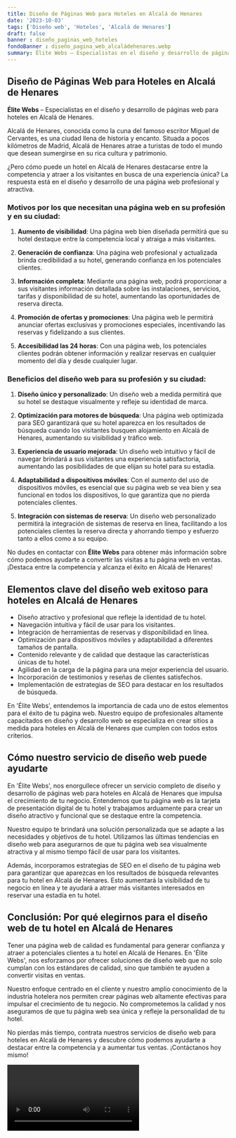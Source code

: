 ```yaml
---
title: Diseño de Páginas Web para Hoteles en Alcalá de Henares
date: '2023-10-03'
tags: ['Diseño web', 'Hoteles', 'Alcalá de Henares']
draft: false
banner : diseño_paginas_web_hoteles
fondoBanner : diseño_pagina_web_alcaládehenares.webp
summary: Élite Webs – Especialistas en el diseño y desarrollo de páginas web para hoteles en Alcalá de Henares.
---
```


## Diseño de Páginas Web para Hoteles en Alcalá de Henares

**Élite Webs** – Especialistas en el diseño y desarrollo de páginas web para hoteles en Alcalá de Henares.

Alcalá de Henares, conocida como la cuna del famoso escritor Miguel de Cervantes, es una ciudad llena de historia y encanto. Situada a pocos kilómetros de Madrid, Alcalá de Henares atrae a turistas de todo el mundo que desean sumergirse en su rica cultura y patrimonio.

¿Pero cómo puede un hotel en Alcalá de Henares destacarse entre la competencia y atraer a los visitantes en busca de una experiencia única? La respuesta está en el diseño y desarrollo de una página web profesional y atractiva.

### Motivos por los que necesitan una página web en su profesión y en su ciudad:

1. **Aumento de visibilidad**: Una página web bien diseñada permitirá que su hotel destaque entre la competencia local y atraiga a más visitantes.

2. **Generación de confianza**: Una página web profesional y actualizada brinda credibilidad a su hotel, generando confianza en los potenciales clientes.

3. **Información completa**: Mediante una página web, podrá proporcionar a sus visitantes información detallada sobre las instalaciones, servicios, tarifas y disponibilidad de su hotel, aumentando las oportunidades de reserva directa.

4. **Promoción de ofertas y promociones**: Una página web le permitirá anunciar ofertas exclusivas y promociones especiales, incentivando las reservas y fidelizando a sus clientes.

5. **Accesibilidad las 24 horas**: Con una página web, los potenciales clientes podrán obtener información y realizar reservas en cualquier momento del día y desde cualquier lugar.

### Beneficios del diseño web para su profesión y su ciudad:

1. **Diseño único y personalizado**: Un diseño web a medida permitirá que su hotel se destaque visualmente y refleje su identidad de marca.

2. **Optimización para motores de búsqueda**: Una página web optimizada para SEO garantizará que su hotel aparezca en los resultados de búsqueda cuando los visitantes busquen alojamiento en Alcalá de Henares, aumentando su visibilidad y tráfico web.

3. **Experiencia de usuario mejorada**: Un diseño web intuitivo y fácil de navegar brindará a sus visitantes una experiencia satisfactoria, aumentando las posibilidades de que elijan su hotel para su estadía.

4. **Adaptabilidad a dispositivos móviles**: Con el aumento del uso de dispositivos móviles, es esencial que su página web se vea bien y sea funcional en todos los dispositivos, lo que garantiza que no pierda potenciales clientes.

5. **Integración con sistemas de reserva**: Un diseño web personalizado permitirá la integración de sistemas de reserva en línea, facilitando a los potenciales clientes la reserva directa y ahorrando tiempo y esfuerzo tanto a ellos como a su equipo.

No dudes en contactar con **Élite Webs** para obtener más información sobre cómo podemos ayudarte a convertir las visitas a tu página web en ventas. ¡Destaca entre la competencia y alcanza el éxito en Alcalá de Henares!

<GifSeo />

<Cta />

## Elementos clave del diseño web exitoso para hoteles en Alcalá de Henares

- Diseño atractivo y profesional que refleje la identidad de tu hotel.
- Navegación intuitiva y fácil de usar para los visitantes.
- Integración de herramientas de reservas y disponibilidad en línea.
- Optimización para dispositivos móviles y adaptabilidad a diferentes tamaños de pantalla.
- Contenido relevante y de calidad que destaque las características únicas de tu hotel.
- Agilidad en la carga de la página para una mejor experiencia del usuario.
- Incorporación de testimonios y reseñas de clientes satisfechos.
- Implementación de estrategias de SEO para destacar en los resultados de búsqueda.

En 'Élite Webs', entendemos la importancia de cada uno de estos elementos para el éxito de tu página web. Nuestro equipo de profesionales altamente capacitados en diseño y desarrollo web se especializa en crear sitios a medida para hoteles en Alcalá de Henares que cumplen con todos estos criterios.

## Cómo nuestro servicio de diseño web puede ayudarte

En 'Élite Webs', nos enorgullece ofrecer un servicio completo de diseño y desarrollo de páginas web para hoteles en Alcalá de Henares que impulsa el crecimiento de tu negocio. Entendemos que tu página web es la tarjeta de presentación digital de tu hotel y trabajamos arduamente para crear un diseño atractivo y funcional que se destaque entre la competencia.

Nuestro equipo te brindará una solución personalizada que se adapte a las necesidades y objetivos de tu hotel. Utilizamos las últimas tendencias en diseño web para asegurarnos de que tu página web sea visualmente atractiva y al mismo tiempo fácil de usar para los visitantes.

Además, incorporamos estrategias de SEO en el diseño de tu página web para garantizar que aparezcas en los resultados de búsqueda relevantes para tu hotel en Alcalá de Henares. Esto aumentará la visibilidad de tu negocio en línea y te ayudará a atraer más visitantes interesados en reservar una estadía en tu hotel.

## Conclusión: Por qué elegirnos para el diseño web de tu hotel en Alcalá de Henares

Tener una página web de calidad es fundamental para generar confianza y atraer a potenciales clientes a tu hotel en Alcalá de Henares. En 'Élite Webs', nos esforzamos por ofrecer soluciones de diseño web que no solo cumplan con los estándares de calidad, sino que también te ayuden a convertir visitas en ventas.

Nuestro enfoque centrado en el cliente y nuestro amplio conocimiento de la industria hotelera nos permiten crear páginas web altamente efectivas para impulsar el crecimiento de tu negocio. No comprometemos la calidad y nos aseguramos de que tu página web sea única y refleje la personalidad de tu hotel.

No pierdas más tiempo, contrata nuestros servicios de diseño web para hoteles en Alcalá de Henares y descubre cómo podemos ayudarte a destacar entre la competencia y a aumentar tus ventas. ¡Contáctanos hoy mismo!

<Video />

<CtaBot job='Hoteles' city='Alcalá de Henares'/>

<Gmaps query='Alcalá de Henares+españa+maps' />